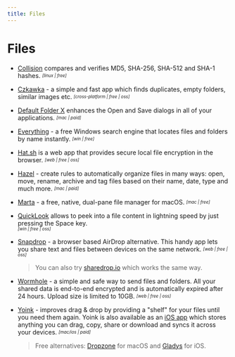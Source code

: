 ```yaml
---
title: Files
---
```


# Files

- [Collision](https://apps.gnome.org/app/dev.geopjr.Collision/) compares and verifies MD5, SHA-256, SHA-512 and SHA-1 hashes. <sub><sup>*[linux | free]*</sup></sub>

- [Czkawka](https://github.com/qarmin/czkawka) - a simple and fast app which finds duplicates, empty folders, similar images etc. <sub><sup>*[cross-platform | free | oss]*</sup></sub>

- [Default Folder X](https://www.stclairsoft.com/DefaultFolderX/) enhances the Open and Save dialogs in all of your applications. <sub><sup>*[mac | paid]*</sup></sub>

- [Everything](https://www.voidtools.com) - a free Windows search engine that locates files and folders by name instantly. <sub><sup>*[win | free]*</sup></sub>

- [Hat.sh](https://hat.sh/) is a web app that provides secure local file encryption in the browser. <sub><sup>*[web | free | oss]*</sup></sub>

- [Hazel](https://www.noodlesoft.com/) - create rules to automatically organize files in many ways: open, move, rename, archive and tag files based on their name, date, type and much more. <sub><sup>*[mac | paid]*</sup></sub>

- [Marta](https://marta.sh/) - a free, native, dual-pane file manager for macOS. <sub><sup>*[mac | free]*</sup></sub>

- [QuickLook](https://pooi.moe/QuickLook/) allows to peek into a file content in lightning speed by just pressing the Space key.<br/><sub><sup>*[win | free | oss]*</sup></sub>

- [Snapdrop](https://snapdrop.net/) - a browser based AirDrop alternative. This handy app lets you share text and files between devices on the same network. <sub><sup>*[web | free | oss]*</sup></sub>
  > You can also try [sharedrop.io](https://www.sharedrop.io/) which works the same way.

- [Wormhole](https://wormhole.app/) - a simple and safe way to send files and folders. All your shared data is end-to-end encrypted and is automatically expired after 24 hours. Upload size is limited to 10GB. <sub><sup>*[web | free | oss]*</sup></sub>

- [Yoink](https://eternalstorms.at/yoink/mac/) - improves drag & drop by providing a "shelf" for your files until you need them again. Yoink is also available as an [iOS app](https://apps.apple.com/app/yoink-improved-drag-and-drop/id1260915283?mt=8&at=1001l8pT) which stores anything you can drag, copy, share or download and syncs it across your devices. <sub><sup>*[mac/ios | paid]*</sup></sub>
  > Free alternatives: [Dropzone](https://apps.apple.com/in/app/dropzone-4/id1485052491?mt=12) for macOS and [Gladys](https://apps.apple.com/us/app/gladys/id1257526927) for iOS.
